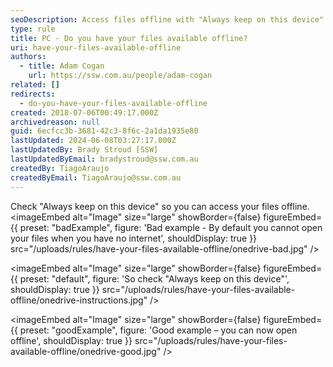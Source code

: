 ```yaml
---
seoDescription: Access files offline with "Always keep on this device" enabled.
type: rule
title: PC - Do you have your files available offline?
uri: have-your-files-available-offline
authors:
  - title: Adam Cogan
    url: https://ssw.com.au/people/adam-cogan
related: []
redirects:
  - do-you-have-your-files-available-offline
created: 2018-07-06T00:49:17.000Z
archivedreason: null
guid: 6ecfcc3b-3681-42c3-8f6c-2a1da1935e80
lastUpdated: 2024-06-08T03:27:17.000Z
lastUpdatedBy: Brady Stroud [SSW]
lastUpdatedByEmail: bradystroud@ssw.com.au
createdBy: TiagoAraujo
createdByEmail: TiagoAraujo@ssw.com.au
---
```


Check "Always keep on this device" so you can access your files offline.
<imageEmbed
  alt="Image"
  size="large"
  showBorder={false}
  figureEmbed={{
    preset: "badExample",
    figure: 'Bad example - By default you cannot open your files when you have no internet',
    shouldDisplay: true
  }}
  src="/uploads/rules/have-your-files-available-offline/onedrive-bad.jpg"
/>


<imageEmbed
  alt="Image"
  size="large"
  showBorder={false}
  figureEmbed={{
    preset: "default",
    figure: 'So check "Always keep on this device"',
    shouldDisplay: true
  }}
  src="/uploads/rules/have-your-files-available-offline/onedrive-instructions.jpg"
/>

<imageEmbed
  alt="Image"
  size="large"
  showBorder={false}
  figureEmbed={{
    preset: "goodExample",
    figure: 'Good example – you can now open offline',
    shouldDisplay: true
  }}
  src="/uploads/rules/have-your-files-available-offline/onedrive-good.jpg"
/>
